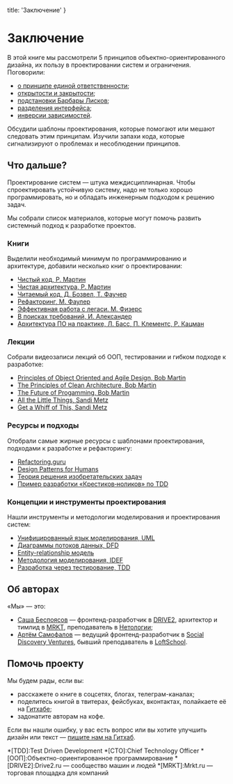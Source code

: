 
  title: 'Заключение'
}


# Заключение

В этой книге мы рассмотрели 5 принципов объектно-ориентированного дизайна, их пользу в проектировании систем и ограничения. Поговорили:
- [о принципе единой ответственности](/srp);
- [открытости и закрытости](/ocp);
- [подстановки Барбары Лисков](/lsp);
- [разделения интерфейса](/isp);
- [инверсии зависимостей](/dip).

Обсудили шаблоны проектирования, которые помогают или мешают следовать этим принципам. Изучили запахи кода, которые сигнализируют о проблемах и несоблюдении принципов.

## Что дальше?

Проектирование систем — штука междисциплинарная. Чтобы спроектировать устойчивую систему, надо не только хорошо программировать, но и обладать инженерным подходом к решению задач.

Мы собрали список материалов, которые могут помочь развить системный подход к разработке проектов.

### Книги
Выделили необходимый минимум по программированию и архитектуре, добавили несколько книг о проектировании:
- [Чистый код, Р. Мартин](https://www.ozon.ru/context/detail/id/5011068/)
- [Чистая архитектура, Р. Мартин](https://www.ozon.ru/context/detail/id/144499396/)
- [Читаемый код, Д. Бозвел, Т. Фаучер](http://shop.oreilly.com/product/9780596802301.do)
- [Рефакторинг, М. Фаулер](https://martinfowler.com/books/refactoring.html)
- [Эффективная работа с легаси. М. Физерс](https://www.amazon.com/Working-Effectively-Legacy-Robert-Martin-ebook/dp/B005OYHF0A)
- [В поисках требований, И. Александер](https://www.amazon.com/Discovering-Requirements-Specify-Products-Services/dp/0470712406)
- [Архитектура ПО на практике, Л. Басс, П. Клементс, Р. Кацман](https://www.amazon.com/Software-Architecture-Practice-3rd-Engineering/dp/0321815734)

### Лекции
Собрали видеозаписи лекций об ООП, тестировании и гибком подходе к разработке:
- [Principles of Object Oriented and Agile Design, Bob Martin](https://www.youtube.com/watch?v=TMuno5RZNeE)
- [The Principles of Clean Architecture, Bob Martin](https://youtu.be/o_TH-Y78tt4)
- [The Future of Progamming, Bob Martin](https://youtu.be/ecIWPzGEbFc?t=1h10m30s)
- [All the Little Things, Sandi Metz](https://youtu.be/8bZh5LMaSmE)
- [Get a Whiff of This, Sandi Metz](https://youtu.be/PJjHfa5yxlU)

### Ресурсы и подходы
Отобрали самые жирные ресурсы с шаблонами проектирования, подходами к разработке и рефакторингу:
- [Refactoring.guru](https://refactoring.guru)
- [Design Patterns for Humans](https://github.com/kamranahmedse/design-patterns-for-humans/blob/master/README.md)
- [Теория решения изобретательских задач](https://ru.wikibooks.org/wiki/Теория_решения_изобретательских_задач)
- [Пример разработки «Крестиков‑ноликов» по TDD](https://bespoyasov.ru/ttt-tdd/)

### Концепции и инструменты проектирования
Нашли инструменты и методологии моделирования и проектирования систем:
- [Унифицированный язык моделирования, UML](https://ru.wikipedia.org/wiki/UML)
- [Диаграммы потоков данных, DFD](https://ru.wikipedia.org/wiki/DFD)
- [Entity-relationship модель](https://ru.wikipedia.org/wiki/ER-модель)
- [Методология моделирования, IDEF](https://ru.wikipedia.org/wiki/IDEF)
- [Разработка через тестирование, TDD](https://ru.wikipedia.org/wiki/Разработка_через_тестирование)

## Об авторах

«Мы» — это:
- [Саша Беспоясов](https://bespoyasov.ru) — фронтенд-разработчик в [DRIVE2](http://drive2.ru/), архитектор и тимлид в [MRKT](http://mrkt.ru), преподаватель в [Нетологии](https://netology.ru);
- [Артём Самофалов](https://github.com/dex157) — ведущий фронтенд-разработчик в [Social Discovery Ventures](https://sdventures.com), бывший преподаватель в [LoftSchool](https://loftschool.com).

## Помочь проекту

Мы будем рады, если вы:
- расскажете о книге в соцсетях, блогах, телеграм-каналах;
- поделитесь книгой в твитерах, фейсбуках, вконтактах, полайкаете её на [Гитхабе](https://github.com/open-tech-authors/solid);
- задонатите авторам на кофе.

Если вы нашли ошибку, у вас есть вопрос или вы хотите улучшить дизайн или текст — [пишите нам на Гитхаб](https://github.com/open-tech-authors/solid).

*[TDD]:Test Driven Development
*[CTO]:Chief Technology Officer
*[ООП]:Объектно-ориентированное программирование
*[DRIVE2]:Drive2.ru — сообщество машин и людей
*[MRKT]:Mrkt.ru — торговая площадка для компаний
